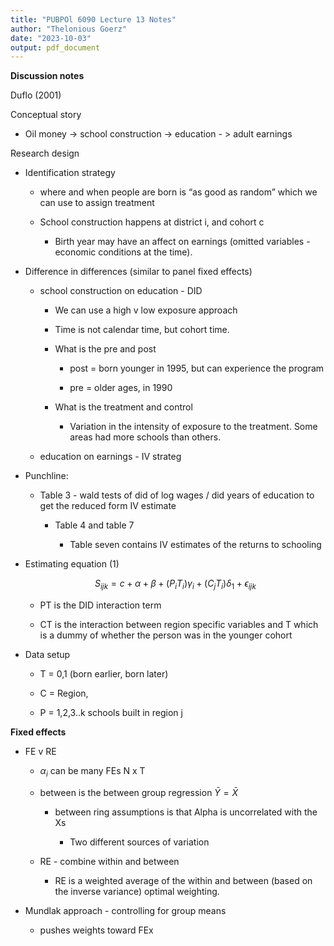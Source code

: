 ```yaml
---
title: "PUBPOl 6090 Lecture 13 Notes"
author: "Thelonious Goerz"
date: "2023-10-03"
output: pdf_document
---
```


**Discussion notes**

Duflo (2001)

Conceptual story

-   Oil money -\> school construction -\> education - \> adult earnings

Research design

-   Identification strategy

    -   where and when people are born is "as good as random" which we can use to assign treatment

    -   School construction happens at district i, and cohort c

        -   Birth year may have an affect on earnings (omitted variables - economic conditions at the time).

-   Difference in differences (similar to panel fixed effects)

    -   school construction on education - DID

        -   We can use a high v low exposure approach

        -   Time is not calendar time, but cohort time.

        -   What is the pre and post

            -   post = born younger in 1995, but can experience the program

            -   pre = older ages, in 1990

        -   What is the treatment and control

            -   Variation in the intensity of exposure to the treatment. Some areas had more schools than others.

    -   education on earnings - IV strateg

-   Punchline:

    -   Table 3 - wald tests of did of log wages / did years of education to get the reduced form IV estimate

        -   Table 4 and table 7

            -   Table seven contains IV estimates of the returns to schooling

-   Estimating equation (1)

    $$
    S_{ijk} = c + \alpha + \beta + (P_iT_i)\gamma_i + (C_j T_i) \delta_1 + \epsilon_{ijk}
    $$

    -   PT is the DID interaction term

    -   CT is the interaction between region specific variables and T which is a dummy of whether the person was in the younger cohort

-   Data setup

    -   T = 0,1 (born earlier, born later)

    -   C = Region,

    -   P = 1,2,3..k schools built in region j

**Fixed effects**

-   FE v RE

    -   $\alpha_i$ can be many FEs N x T

    -   between is the between group regression $\bar{Y} = \bar{X}$

        -   between ring assumptions is that Alpha is uncorrelated with the Xs

            -   Two different sources of variation

    -   RE - combine within and between

        -   RE is a weighted average of the within and between (based on the inverse variance) optimal weighting.

-   Mundlak approach - controlling for group means

    -   pushes weights toward FEx
